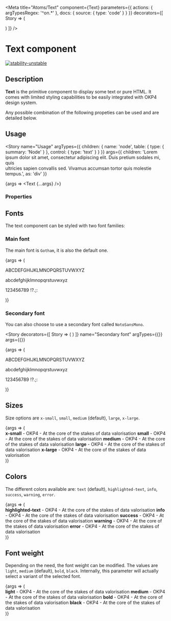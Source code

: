 
<Meta
  title="Atoms/Text"
  component={Text}
  parameters={{
    actions: { argTypesRegex: '^on.*' },
    docs: {
      source: {
        type: 'code'
      }
    }
  }}
  decorators={[
    Story => (
      <ThemeProvider>
        <div className="text-story-main">
          <ThemeSwitcher />
          <Story />
        </div>
      </ThemeProvider>
    )
  ]}
/>

# Text component

[![stability-unstable](https://img.shields.io/badge/stability-unstable-yellow.svg)](https://github.com/emersion/stability-badges#unstable)

## Description

**Text** is the primitive component to display some text or pure HTML. It comes with limited styling capabilities to be easily integrated with OKP4 design system.

Any possible combination of the following propeties can be used and are detailed below.

## Usage

<Story
  name="Usage"
  argTypes={{
    children: {
      name: 'node',
      table: {
        type: { summary: 'Node' }
      },
      control: {
        type: 'text'
      }
    }
  }}
  args={{
    children:
      'Lorem ipsum dolor sit amet, consectetur adipiscing elit. Duis pretium sodales mi, quis\
      ultricies sapien convallis sed. Vivamus accumsan tortor quis molestie tempus.',
    as: 'div'
  }}
>
  {args => <Text {...args} />}
</Story>

### Properties

<ArgsTable story="Usage" />

## Fonts

The text component can be styled with two font families:

### Main font

The main font is `Gotham`, it is also the default one.

<Story name="Main font" argTypes={{}} args={{}}>
  {args => (
    <Text as="div" fontFamily="brand">
      <p>ABCDEFGHIJKLMNOPQRSTUVWXYZ</p>
      <p>abcdefghijklmnopqrstuvwxyz</p>
      <p>123456789 !?.;:</p>
    </Text>
  )}
</Story>

### Secondary font

You can also choose to use a secondary font called `NotoSansMono`.

<Story
  decorators={[
    Story => (
      <ThemeProvider>
        <Story />
      </ThemeProvider>
    )
  ]}
  name="Secondary font"
  argTypes={{}}
  args={{}}
>
  {args => (
      <Text as="div" fontFamily="secondary">
        <p>ABCDEFGHIJKLMNOPQRSTUVWXYZ</p>
        <p>abcdefghijklmnopqrstuvwxyz</p>
        <p>123456789 !?.;:</p>
      </Text>
  )}
</Story>

## Sizes

Size options are `x-small`, `small`, `medium` (default), `large`, `x-large`.

<Canvas>
  <Story
    name="Sizes"
    argTypes={{}}
    args={{}}
  >
    {args => (
      <div>
        <Text as="div" size="x-small" fontFamily="brand">
          <b>x-small</b> - OKP4 - At the core of the stakes of data valorisation
        </Text>
        <Text as="div" size="small" fontFamily="brand">
          <b>small</b> - OKP4 - At the core of the stakes of data valorisation
        </Text>
        <Text as="div" size="medium" fontFamily="brand">
          <b>medium</b> - OKP4 - At the core of the stakes of data valorisation
        </Text>
        <Text as="div" size="large" fontFamily="brand">
          <b>large</b> - OKP4 - At the core of the stakes of data valorisation
        </Text>
        <Text as="div" size="x-large" fontFamily="brand">
          <b>x-large</b> - OKP4 - At the core of the stakes of data valorisation
        </Text>
      </div>
    )}
  </Story>
</Canvas>

## Colors

The different colors available are: `text` (default), `highlighted-text`, `info`, `success`, `warning`, `error`.

<Canvas>
  <Story
    name="Colors"
    argTypes={{}}
    args={{}}
  >
    {args => (
      <div>
        <Text as="div" color="highlighted-text" fontFamily="brand">
          <b>highlighted-text</b> - OKP4 - At the core of the stakes of data valorisation
        </Text>
        <Text as="div" color="info" fontFamily="brand">
          <b>info</b> - OKP4 - At the core of the stakes of data valorisation
        </Text>
        <Text as="div" color="success" fontFamily="brand">
          <b>success</b> - OKP4 - At the core of the stakes of data valorisation
        </Text>
        <Text as="div" color="warning" fontFamily="brand">
          <b>warning</b> - OKP4 - At the core of the stakes of data valorisation
        </Text>
        <Text as="div" color="error" fontFamily="brand">
          <b>error</b> - OKP4 - At the core of the stakes of data valorisation
        </Text>
      </div>
    )}
  </Story>
</Canvas>

## Font weight

Depending on the need, the font weight can be modified. The values are `light`, `medium` (default), `bold`, `black`.
Internally, this parameter will actually select a variant of the selected font.

<Canvas>
  <Story
    name="Font weight"
    argTypes={{}}
    args={{}}
  >
    {args => (
      <div>
        <Text as="div" fontWeight="light" fontFamily="brand">
          <b>light</b> - OKP4 - At the core of the stakes of data valorisation
        </Text>
        <Text as="div" fontWeight="medium" fontFamily="brand">
          <b>medium</b> - OKP4 - At the core of the stakes of data valorisation
        </Text>
        <Text as="div" fontWeight="bold" fontFamily="brand">
          <b>bold</b> - OKP4 - At the core of the stakes of data valorisation
        </Text>
        <Text as="div" fontWeight="black" fontFamily="brand">
          <b>black</b> - OKP4 - At the core of the stakes of data valorisation
        </Text>
      </div>
    )}
  </Story>
</Canvas>
